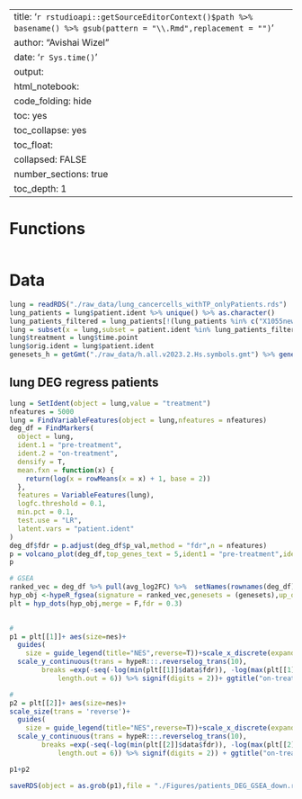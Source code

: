 
---
title: '`r rstudioapi::getSourceEditorContext()$path %>% basename() %>% gsub(pattern = "\\.Rmd",replacement = "")`' 
author: "Avishai Wizel"
date: '`r Sys.time()`'
output: 
  html_notebook: 
    code_folding: hide
    toc: yes
    toc_collapse: yes
    toc_float: 
      collapsed: FALSE
    number_sections: true
    toc_depth: 1
---



# Functions

```r
```

# Data

```r
lung = readRDS("./raw_data/lung_cancercells_withTP_onlyPatients.rds")
lung_patients = lung$patient.ident %>% unique() %>% as.character()
lung_patients_filtered = lung_patients[!(lung_patients %in% c("X1055new","X1099"))] # remove patients with less than 100 malignant cells
lung = subset(x = lung,subset = patient.ident %in% lung_patients_filtered)
lung$treatment = lung$time.point
lung$orig.ident = lung$patient.ident
genesets_h = getGmt("./raw_data/h.all.v2023.2.Hs.symbols.gmt") %>% geneIds()
```
## lung DEG regress patients

```r
lung = SetIdent(object = lung,value = "treatment")
nfeatures = 5000
lung = FindVariableFeatures(object = lung,nfeatures = nfeatures)
deg_df = FindMarkers(
  object = lung,
  ident.1 = "pre-treatment",
  ident.2 = "on-treatment",
  densify = T,
  mean.fxn = function(x) {
    return(log(x = rowMeans(x = x) + 1, base = 2))
  },
  features = VariableFeatures(lung),
  logfc.threshold = 0.1,
  min.pct = 0.1,
  test.use = "LR",
  latent.vars = "patient.ident"
)
deg_df$fdr = p.adjust(deg_df$p_val,method = "fdr",n = nfeatures)
p = volcano_plot(deg_df,top_genes_text = 5,ident1 = "pre-treatment",ident2 = "on-treatment",fc_cutoff = 1.5)+coord_cartesian(clip = "off")
p
```


```r
# GSEA
ranked_vec = deg_df %>% pull(avg_log2FC) %>%  setNames(rownames(deg_df))
hyp_obj <-hypeR_fgsea(signature = ranked_vec,genesets = (genesets),up_only = F)
plt = hyp_dots(hyp_obj,merge = F,fdr = 0.3)
  

```

```r
# 
p1 = plt[[1]]+ aes(size=nes)+ 
  guides(
    size = guide_legend(title="NES",reverse=T))+scale_x_discrete(expand = expansion(add = c(1,2))) + ggtitle("pre-treatment")+
  scale_y_continuous(trans = hypeR:::.reverselog_trans(10), 
        breaks =exp(-seq(-log(min(plt[[1]]$data$fdr)), -log(max(plt[[1]]$data$fdr)), 
            length.out = 6)) %>% signif(digits = 2))+ ggtitle("on-treatment down")

# 
p2 = plt[[2]]+ aes(size=nes)+
scale_size(trans = 'reverse')+  
  guides(
    size = guide_legend(title="NES",reverse=T))+scale_x_discrete(expand = expansion(add = c(1,2)))+ ggtitle("on-treatment") +
  scale_y_continuous(trans = hypeR:::.reverselog_trans(10), 
        breaks =exp(-seq(-log(min(plt[[2]]$data$fdr)), -log(max(plt[[2]]$data$fdr)), 
            length.out = 6)) %>% signif(digits = 2)) + ggtitle("on-treatment up")

p1+p2
```
```r
saveRDS(object = as.grob(p1),file = "./Figures/patients_DEG_GSEA_down.rds")

```
